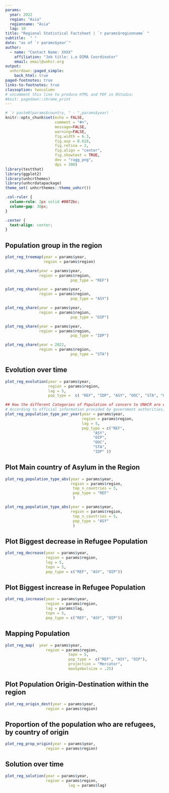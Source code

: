 ```yaml
---
params:
  year: 2022
  region: "Asia"
  regionname: "Asia"
  lag: 10
title: "Regional Statistical Factsheet | `r params$regionname` "
subtitle:  " "
date: "as of `r params$year`"
author:
  - name: "Contact Name: XXXX"
    affiliation: "Job title: i.e DIMA Coordinator"
    email: email@unhcr.org
output:
  unhcrdown::paged_simple:
    back_html: true
paged-footnotes: true
links-to-footnotes: true
classoption: twocolumn
# uncomment this line to produce HTML and PDF in RStudio:
#knit: pagedown::chrome_print
---
```


```r
# `r paste0(params$country, " - ",params$year) `
knitr::opts_chunk$set(echo = FALSE,
                      comment = "#>",
                      message=FALSE, 
                      warning=FALSE,
                      fig.width = 6.3,
                      fig.asp = 0.618,
                      fig.retina = 2,
                      fig.align = "center",
                      fig.showtext = TRUE,
                      dev = "ragg_png",
                      dpi = 300)
library(testthat)
library(ggplot2)
library(unhcrthemes)
library(unhcrdatapackage)
theme_set( unhcrthemes::theme_unhcr())

```


```css
.col-ruler {
  column-rule: 2px solid #0072bc;
  column-gap: 30px;
}

.center {
  text-align: center;
}
```

## Population group in the region  

```r
plot_reg_treemap(year = params$year,  
                 region = params$region)
```

  

```r
plot_reg_share(year = params$year,
               region = params$region,
                             pop_type = "REF")  
```


 

```r
plot_reg_share(year = params$year,
               region = params$region,
                             pop_type = "ASY")  
```

 

```r
plot_reg_share(year = params$year,
               region = params$region,
                             pop_type = "OIP")  
```


 

```r
plot_reg_share(year = params$year,
               region = params$region,
                             pop_type = "IDP")  
```

 

```r
plot_reg_share(year = 2022,  
               region = params$region,
                             pop_type = "STA")  
```



## Evolution over time  

```r
plot_reg_evolution(year = params$year,  
                   region = params$region,
                   lag = 5, 
                   pop_type =  c( "REF", "IDP", "ASY", "OOC", "STA", "OIP"))
```
 

```r

## How the different Categories of Population of concern to UNHCR are evolving over time?
# According to official information provided by government authorities, as of December `r params$year`, the population of interest to UNHCR in `r params$country` reached `r format(round(total_poc, 0),  big.mark=",")` people. Compared to `r as.numeric(params$year)-1`, the total population `r ifelse(perc_change_poc>0, paste0("has increased ", format(round(perc_change_poc, 1),  big.mark=","), "% during the year"), ifelse(perc_change_poc<0, paste0("has decreased ", format(round(perc_change_poc, 1),  big.mark=","), "% during the year"), "has not changed"))`. Moreover, there was a `r format(round(perc_change_asy_ref, 0),  big.mark=",")`% `r ifelse(perc_change_asy_ref>0, "growth", ifelse(perc_change_asy_ref<0, "drop","change"))` of refugees and asylum seekers in the country.
plot_reg_population_type_per_year(year = params$year,  
                                  region = params$region,
                                  lag = 5,
                                  pop_type = c("REF",
                                       "ASY",
                                       "OIP",
                                       "OOC",
                                       "STA",
                                       "IDP" )) 
```

## Plot Main country of Asylum in the Region

```r
plot_reg_population_type_abs(year = params$year,  
                             region = params$region,
                              top_n_countries = 5,
                              pop_type = "REF"
                              ) 

```

```r
plot_reg_population_type_abs(year = params$year,  
                             region = params$region,
                              top_n_countries = 5,
                              pop_type = "ASY"
                              ) 

```



## Plot Biggest decrease in Refugee Population

```r
plot_reg_decrease(year = params$year,
                  region = params$region,
                  lag = 5,
                  topn = 5,
                  pop_type = c("REF", "ASY", "OIP"))
```

## Plot Biggest increase in Refugee Population 

```r
plot_reg_increase(year = params$year,
                  region = params$region,
                  lag = params$lag,
                  topn = 5,
                  pop_type = c("REF", "ASY", "OIP"))
```

## Mapping Population  

```r
plot_reg_map(  year = params$year,
                  region = params$region,
                            topn = 5,
                            pop_type =  c("REF", "ASY", "OIP"),
                            projection = "Mercator",
                            maxSymbolsize = .25)
```

## Plot Population Origin-Destination within the region 

```r
plot_reg_origin_dest(year = params$year,
                  region = params$region)
```

## Proportion of the population who are refugees, by country of origin  

```r
plot_reg_prop_origin(year = params$year,
                  region = params$region)
```

## Solution over time

```r
plot_reg_solution(year = params$year,
                  region = params$region,
                            lag = params$lag)
```

  